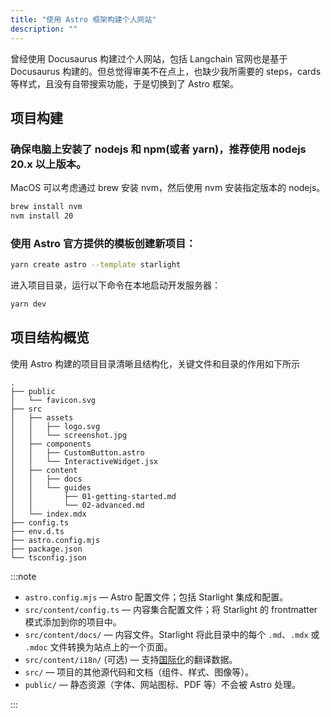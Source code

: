 ```yaml
---
title: "使用 Astro 框架构建个人网站"
description: ""
---
```



曾经使用 Docusaurus 构建过个人网站，包括 Langchain 官网也是基于 Docusaurus 构建的。但总觉得审美不在点上，也缺少我所需要的 steps，cards 等样式，且没有自带搜索功能，于是切换到了 Astro 框架。

## 项目构建


<Steps>

### 确保电脑上安装了 nodejs 和 npm(或者 yarn)，推荐使用 nodejs 20.x 以上版本。

MacOS 可以考虑通过 brew 安装 nvm，然后使用 nvm 安装指定版本的 nodejs。

```bash
brew install nvm
nvm install 20
```

### 使用 Astro 官方提供的模板创建新项目：

```bash
yarn create astro --template starlight
```

进入项目目录，运行以下命令在本地启动开发服务器：

```bash
yarn dev
```

</Steps>

## 项目结构概览

使用 Astro 构建的项目目录清晰且结构化，关键文件和目录的作用如下所示

```tree
.
├── public
│   └── favicon.svg
├── src
│   ├── assets
│   │   ├── logo.svg
│   │   └── screenshot.jpg
│   ├── components
│   │   ├── CustomButton.astro
│   │   └── InteractiveWidget.jsx
│   ├── content
│   │   ├── docs
│   │   └── guides
│   │       ├── 01-getting-started.md
│   │       └── 02-advanced.md
│   └── index.mdx
├── config.ts
├── env.d.ts
├── astro.config.mjs
├── package.json
└── tsconfig.json
```

:::note
- `astro.config.mjs` — Astro 配置文件；包括 Starlight 集成和配置。
- `src/content/config.ts` — 内容集合配置文件；将 Starlight 的 frontmatter 模式添加到你的项目中。
- `src/content/docs/` — 内容文件。Starlight 将此目录中的每个 `.md`、`.mdx` 或 `.mdoc` 文件转换为站点上的一个页面。
- `src/content/i18n/` (可选) — 支持[国际化](/zh-cn/guides/i18n/)的翻译数据。
- `src/` — 项目的其他源代码和文档（组件、样式、图像等）。
- `public/` — 静态资源（字体、网站图标、PDF 等）不会被 Astro 处理。

:::